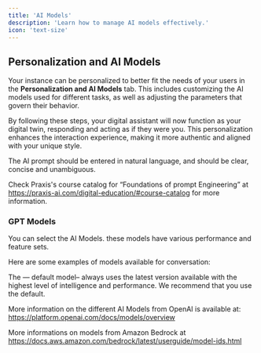 ```yaml
---
title: 'AI Models'
description: 'Learn how to manage AI models effectively.'
icon: 'text-size'
---
```



## Personalization and AI Models

Your instance can be personalized to better fit the needs of your users in the **Personalization and AI Models** tab. This includes customizing the AI models used for different tasks, as well as adjusting the parameters that govern their behavior.

<Steps>
  <Step title="Click Admin"></Step>
  <Step title="Click Instances"></Step>
  <Step title="Click Edit"></Step>
  <Step title="Click Personalization and AI Models"></Step>
</Steps>





By following these steps, your digital assistant will now function as your digital twin, responding and acting as if they were you. This personalization enhances the interaction experience, making it more authentic and aligned with your unique style.

The AI prompt should be entered in natural language, and should be clear, concise and unambiguous.

Check Praxis's course catalog for “Foundations of prompt Engineering” at https://praxis-ai.com/digital-education/#course-catalog for more information.




### GPT Models

You can select the AI Models. these models have various performance and feature sets.


Here are some examples of models available for conversation:


The — default model– always uses the latest version available with the highest level of intelligence and performance. We recommend that you use the default.

More information on the different AI Models from OpenAI is available at: https://platform.openai.com/docs/models/overview


More informations on models from Amazon Bedrock at https://docs.aws.amazon.com/bedrock/latest/userguide/model-ids.html



